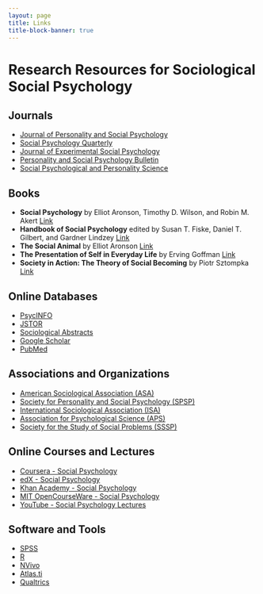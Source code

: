 ```yaml
---
layout: page
title: Links
title-block-banner: true
---
```


# Research Resources for Sociological Social Psychology

## Journals

-   [Journal of Personality and Social Psychology](https://www.apa.org/pubs/journals/psp)
-   [Social Psychology Quarterly](https://journals.sagepub.com/home/spq)
-   [Journal of Experimental Social Psychology](https://www.journals.elsevier.com/journal-of-experimental-social-psychology)
-   [Personality and Social Psychology Bulletin](https://journals.sagepub.com/home/psp)
-   [Social Psychological and Personality Science](https://journals.sagepub.com/home/spp)

## Books

-   **Social Psychology** by Elliot Aronson, Timothy D. Wilson, and Robin M. Akert [Link](https://www.pearson.com/store/p/social-psychology/P100000897676/9780134700770)
-   **Handbook of Social Psychology** edited by Susan T. Fiske, Daniel T. Gilbert, and Gardner Lindzey [Link](https://www.wiley.com/en-us/The+Handbook+of+Social+Psychology%2C+2+Volume+Set%2C+5th+Edition-p-9780470137475)
-   **The Social Animal** by Elliot Aronson [Link](https://www.macmillanlearning.com/college/us/product/The-Social-Animal/p/1429233419)
-   **The Presentation of Self in Everyday Life** by Erving Goffman [Link](https://www.penguinrandomhouse.com/books/623206/the-presentation-of-self-in-everyday-life-by-erving-goffman/)
-   **Society in Action: The Theory of Social Becoming** by Piotr Sztompka [Link](https://www.wiley.com/en-us/Society+in+Action%3A+The+Theory+of+Social+Becoming-p-9780226786106)

## Online Databases

-   [PsycINFO](https://www.apa.org/pubs/databases/psycinfo)
-   [JSTOR](https://www.jstor.org/)
-   [Sociological Abstracts](https://www.proquest.com/products-services/socioabs-set-c.html)
-   [Google Scholar](https://scholar.google.com/)
-   [PubMed](https://pubmed.ncbi.nlm.nih.gov/)

## Associations and Organizations

-   [American Sociological Association (ASA)](https://www.asanet.org/)
-   [Society for Personality and Social Psychology (SPSP)](https://www.spsp.org/)
-   [International Sociological Association (ISA)](https://www.isa-sociology.org/)
-   [Association for Psychological Science (APS)](https://www.psychologicalscience.org/)
-   [Society for the Study of Social Problems (SSSP)](https://www.sssp1.org/)

## Online Courses and Lectures

-   [Coursera - Social Psychology](https://www.coursera.org/learn/social-psychology)
-   [edX - Social Psychology](https://www.edx.org/course/social-psychology)
-   [Khan Academy - Social Psychology](https://www.khanacademy.org/test-prep/mcat/society-and-culture/social-structures/v/social-psychology)
-   [MIT OpenCourseWare - Social Psychology](https://ocw.mit.edu/courses/brain-and-cognitive-sciences/9-70-social-psychology-spring-2013/)
-   [YouTube - Social Psychology Lectures](https://www.youtube.com/results?search_query=social+psychology+lectures)

## Software and Tools

-   [SPSS](https://www.ibm.com/analytics/spss-statistics-software)
-   [R](https://www.r-project.org/)
-   [NVivo](https://www.qsrinternational.com/nvivo-qualitative-data-analysis-software/home)
-   [Atlas.ti](https://atlasti.com/)
-   [Qualtrics](https://www.qualtrics.com/)
